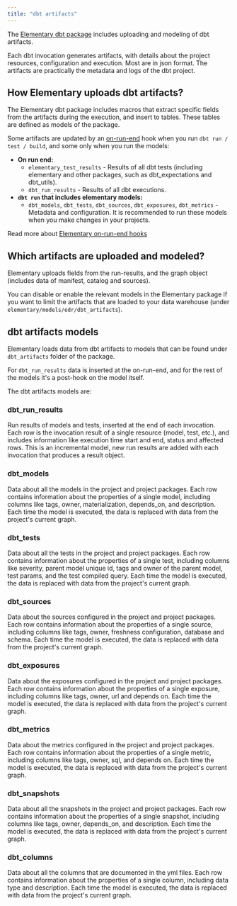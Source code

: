 ```yaml
---
title: "dbt artifacts"
---
```


The [Elementary dbt package](cloud/quickstart#install-the-dbt-package) includes uploading and modeling of dbt artifacts.

<Accordion title="What are dbt artifacts?">
Each dbt invocation generates artifacts, with details about the project resources, configuration and execution. Most are in json format. The artifacts are practically the metadata and logs of the dbt project.

</Accordion>

## How Elementary uploads dbt artifacts?

The Elementary dbt package includes macros that extract specific fields from the artifacts during the execution, and insert to tables. These tables are defined as models of the package.

Some artifacts are updated by an [on-run-end](https://docs.getdbt.com/reference/project-configs/on-run-start-on-run-end) hook when you run `dbt run / test / build`, and some only when you run the models:

- **On run end:**
  - `elementary_test_results` - Results of all dbt tests (including elementary and other packages, such as dbt_expectations and dbt_utils).
  - `dbt_run_results` - Results of all dbt executions.
- **`dbt run` that includes elementary models:**
  - `dbt_models`, `dbt_tests`, `dbt_sources`, `dbt_exposures`, `dbt_metrics` - Metadata and configuration. It is recommended to run these models when you make changes in your projects.

<Tip>Read more about [Elementary on-run-end hooks](/data-tests/dbt/on-run-end_hooks)</Tip>

## Which artifacts are uploaded and modeled?

Elementary uploads fields from the run-results, and the graph object (includes data of manifest, catalog and sources).

You can disable or enable the relevant models in the Elementary package if you want to limit the artifacts that are loaded to your data warehouse (under `elementary/models/edr/dbt_artifacts`).

## dbt artifacts models

Elementary loads data from dbt artifacts to models that can be found under `dbt_artifacts` folder of the package.

For `dbt_run_results` data is inserted at the on-run-end, and for the rest of the models it's a post-hook on the model itself.

The dbt artifacts models are:

### dbt_run_results

Run results of models and tests, inserted at the end of each invocation. Each row is the invocation result of a single resource (model, test, etc.), and includes information like execution time start and end, status and affected rows.
This is an incremental model, new run results are added with each invocation that produces a result object.

### dbt_models

Data about all the models in the project and project packages. Each row contains information about the properties of a single model, including columns like tags, owner, materialization, depends_on, and description.
Each time the model is executed, the data is replaced with data from the project's current graph.

### dbt_tests

Data about all the tests in the project and project packages. Each row contains information about the properties of a single test, including columns like severity, parent model unique id, tags and owner of the parent model, test params, and the test compiled query.
Each time the model is executed, the data is replaced with data from the project's current graph.

### dbt_sources

Data about the sources configured in the project and project packages. Each row contains information about the properties of a single source, including columns like tags, owner, freshness configuration, database and schema.
Each time the model is executed, the data is replaced with data from the project's current graph.

### dbt_exposures

Data about the exposures configured in the project and project packages. Each row contains information about the properties of a single exposure, including columns like tags, owner, url and depends on.
Each time the model is executed, the data is replaced with data from the project's current graph.

### dbt_metrics

Data about the metrics configured in the project and project packages. Each row contains information about the properties of a single metric, including columns like tags, owner, sql, and depends on.
Each time the model is executed, the data is replaced with data from the project's current graph.

### dbt_snapshots

Data about all the snapshots in the project and project packages.
Each row contains information about the properties of a single snapshot, including columns like tags, owner, depends_on, and description.
Each time the model is executed, the data is replaced with data from the project's current graph.

### dbt_columns

Data about all the columns that are documented in the yml files. Each row contains information about the properties of a single column, including data type and description.
Each time the model is executed, the data is replaced with data from the project's current graph.
